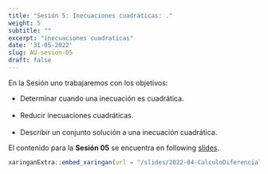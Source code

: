 ```yaml
---
title: "Sesión 5: Inecuaciones cuadráticas: ."
weight: 5
subtitle: ""
excerpt: "inecuaciones cuadraticas"
date: '31-05-2022'
slug: AU-sesion-05
draft: false
---
```


En la Sesión uno trabajaremos con los objetivos:

* Determinar cuando una inecuación es cuadrática. <br/> <br/>
 * Reducir inecuaciones cuadráticas. <br/> <br/>
 * Describir un conjunto solución a una inecuación cuadrática.

El contenido para la **Sesión 05** se encuentra en following [slides](/slides/2022-04-CalculoDiferencial/AU-sesion-05).

```r
xaringanExtra::embed_xaringan(url = "/slides/2022-04-CalculoDiferencial/AU-sesion-05", ratio = "4:3")
```